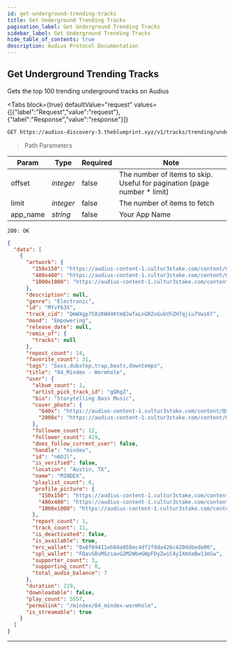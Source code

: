 ```yaml
---
id: get-underground-trending-tracks
title: Get Underground Trending Tracks
pagination_label: Get Underground Trending Tracks
sidebar_label: Get Underground Trending Tracks
hide_table_of_contents: true
description: Audius Protocol Documentation
---
```



## Get Underground Trending Tracks

Gets the top 100 trending underground tracks on Audius

<Tabs
  block={true}
  defaultValue="request"
  values={[{"label":"Request","value":"request"},{"label":"Response","value":"response"}]}
>
<TabItem value="request">

```bash
GET https://audius-discovery-3.theblueprint.xyz/v1/tracks/trending/underground?app_name=EXAMPLEAPP HTTP/1.1
```

> Path Parameters

| Param    | Type      | Required | Note                                                                      |
| -------- | --------- | -------- | ------------------------------------------------------------------------- |
| offset   | _integer_ | false    | The number of items to skip. Useful for pagination (page number \* limit) |
| limit    | _integer_ | false    | The number of items to fetch                                              |
| app_name | _string_  | false    | Your App Name                                                             |

</TabItem>
<TabItem value="response">

`200: OK`

```json
{
  "data": [
    {
      "artwork": {
        "150x150": "https://audius-content-1.cultur3stake.com/content/QmNwXj3vESow9b1hvessexnuiHhAA8Bhwzycf2UWsQXHGW/150x150.jpg",
        "480x480": "https://audius-content-1.cultur3stake.com/content/QmNwXj3vESow9b1hvessexnuiHhAA8Bhwzycf2UWsQXHGW/480x480.jpg",
        "1000x1000": "https://audius-content-1.cultur3stake.com/content/QmNwXj3vESow9b1hvessexnuiHhAA8Bhwzycf2UWsQXHGW/1000x1000.jpg"
      },
      "description": null,
      "genre": "Electronic",
      "id": "MYvY63X",
      "track_cid": "QmWXgp758zKWd4KtmQJwTaLnGR2oGubVhZH7qjiu7Vwi6f",
      "mood": "Empowering",
      "release_date": null,
      "remix_of": {
        "tracks": null
      },
      "repost_count": 14,
      "favorite_count": 31,
      "tags": "bass,dubstep,trap,beats,downtempo",
      "title": "04_Mindex - Wormhole",
      "user": {
        "album_count": 1,
        "artist_pick_track_id": "gQRgZ",
        "bio": "Storytelling Bass Music",
        "cover_photo": {
          "640x": "https://audius-content-1.cultur3stake.com/content/QmQGJeLf73YymgeL9nrtDgSrM255ownEAw8pKupbCbVHFj/640x.jpg",
          "2000x": "https://audius-content-1.cultur3stake.com/content/QmQGJeLf73YymgeL9nrtDgSrM255ownEAw8pKupbCbVHFj/2000x.jpg"
        },
        "followee_count": 12,
        "follower_count": 419,
        "does_follow_current_user": false,
        "handle": "mindex",
        "id": "n6OJl",
        "is_verified": false,
        "location": "Austin, TX",
        "name": "MINDEX",
        "playlist_count": 0,
        "profile_picture": {
          "150x150": "https://audius-content-1.cultur3stake.com/content/QmPFsokU1XFz9aKfyd1x2jqZjrJyiPNrXVN6SKf4fkdqBx/150x150.jpg",
          "480x480": "https://audius-content-1.cultur3stake.com/content/QmPFsokU1XFz9aKfyd1x2jqZjrJyiPNrXVN6SKf4fkdqBx/480x480.jpg",
          "1000x1000": "https://audius-content-1.cultur3stake.com/content/QmPFsokU1XFz9aKfyd1x2jqZjrJyiPNrXVN6SKf4fkdqBx/1000x1000.jpg"
        },
        "repost_count": 1,
        "track_count": 11,
        "is_deactivated": false,
        "is_available": true,
        "erc_wallet": "0x6f69411eb84a058ec4df2f8da426c420ddbede06",
        "spl_wallet": "FQavSBuMGzsavG2M2WbeGWpFDyZwiC4y1XmXeBw13mSw",
        "supporter_count": 3,
        "supporting_count": 0,
        "total_audio_balance": 7
      },
      "duration": 219,
      "downloadable": false,
      "play_count": 5557,
      "permalink": "/mindex/04_mindex-wormhole",
      "is_streamable": true
    }
  ]
}
```

</TabItem>
</Tabs>

---
